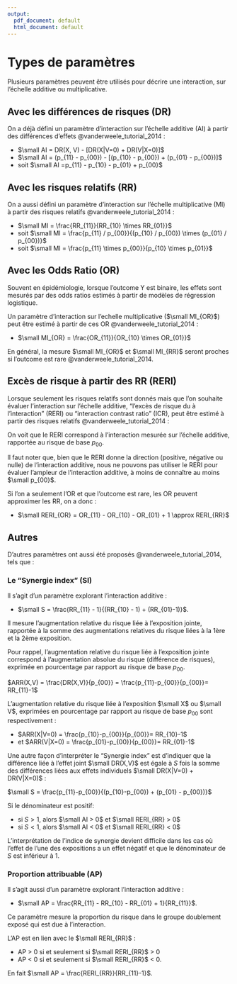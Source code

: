 ```yaml
---
output:
  pdf_document: default
  html_document: default
---
```


# Types de paramètres {#param}

Plusieurs paramètres peuvent être utilisés pour décrire une interaction, sur l'échelle additive ou multiplicative. 

## Avec les différences de risques (DR)

On a déjà défini un paramètre d'interaction sur l'échelle additive (AI) à partir des différences d'effets @vanderweele_tutorial_2014 :

- $\small AI = DR(X, V) - [DR(X|V=0) + DR(V|X=0)]$
- $\small AI = (p_{11} - p_{00}) - [(p_{10} - p_{00}) + (p_{01} - p_{00})]$
- soit $\small AI =p_{11} - p_{10} - p_{01} + p_{00}$

## Avec les risques relatifs (RR)

On a aussi défini un paramètre d'interaction sur l'échelle multiplicative (MI) à partir des risques relatifs @vanderweele_tutorial_2014 :

- $\small MI = \frac{RR_{11}}{RR_{10} \times RR_{01}}$
- soit $\small MI = \frac{p_{11} / p_{00}}{(p_{10} / p_{00}) \times (p_{01} / p_{00})}$
- soit $\small MI = \frac{p_{11} \times p_{00}}{p_{10} \times p_{01}}$

## Avec les Odds Ratio (OR) 

Souvent en épidémiologie, lorsque l'outcome Y est binaire, les effets sont mesurés par des odds ratios estimés à partir de modèles de régression logistique.

Un paramètre d'interaction sur l'echelle multiplicative ($\small MI_{OR}$) peut être estimé à partir de ces OR @vanderweele_tutorial_2014 :

- $\small MI_{OR} = \frac{OR_{11}}{OR_{10} \times OR_{01}}$ 

En général, la mesure $\small MI_{OR}$ et $\small MI_{RR}$ seront proches si l'outcome est rare @vanderweele_tutorial_2014. 

## Excès de risque à partir des RR (RERI) 

Lorsque seulement les risques relatifs sont donnés mais que l'on souhaite évaluer l'interaction sur l'échelle additive, "l'excès de risque du à l'interaction" (RERI) ou "interaction contrast ratio" (ICR), peut être estimé à partir des risques relatifs @vanderweele_tutorial_2014 : 

\begin{align*}\small
RERI =& \frac{AI}{p_{00}} = \frac{p_{11} - p_{10} - p_{01} + p_{00}}{p_{00}}\\ 
RERI =& RR_{11} - RR_{10} - RR_{01} + 1
\end{align*}

On voit que le RERI correspond à l'interaction mesurée sur l'échelle additive, rapportée au risque de base $p_{00}$.

Il faut noter que, bien que le RERI donne la direction (positive, négative ou nulle) de l'interaction additive, nous ne pouvons pas utiliser le RERI pour évaluer l'ampleur de l'interaction additive, à moins de connaître au moins $\small p_{00}$.

Si l'on a seulement l'OR et que l'outcome est rare, les OR peuvent approximer les RR, on a donc :

- $\small RERI_{OR} = OR_{11} - OR_{10} - OR_{01} + 1 \approx RERI_{RR}$

## Autres 

D'autres paramètres ont aussi été proposés @vanderweele_tutorial_2014, tels que : 

### Le "Synergie index" (SI) {-} 

Il s'agit d'un paramètre explorant l'interaction additive :

- $\small S = \frac{RR_{11} - 1}{(RR_{10} - 1) + (RR_{01}-1)}$.

Il mesure l'augmentation relative du risque liée à l'exposition jointe, rapportée à la somme des augmentations relatives du risque liées à la 1ère et la 2ème exposition. 

Pour rappel, l'augmentation relative du risque liée à l'exposition jointe correspond à l'augmentation absolue du risque (différence de risques), exprimée en pourcentage par rapport au risque de base $p_{00}$. 

$ARR(X,V) = \frac{DR(X,V)}{p_{00}} = \frac{p_{11}-p_{00}}{p_{00}}= RR_{11}-1$

L'augmentation relative du risque liée à l'exposition $\small X$ ou $\small V$, exprimées en pourcentage par rapport au risque de base $p_{00}$ sont respectivement :

- $ARR(X|V=0) = \frac{p_{10}-p_{00}}{p_{00}}= RR_{10}-1$
- et $ARR(V|X=0) = \frac{p_{01}-p_{00}}{p_{00}}= RR_{01}-1$

Une autre façon d'interpréter le "Synergie index" est d'indiquer que la différence liée à l'effet joint $\small DR(X,V)$ est égale à $S$ fois la somme des différences liées aux effets individuels $\small DR(X|V=0) + DR(V|X=0)$ : 

$\small S = \frac{p_{11}-p_{00}}{(p_{10}-p_{00}) + (p_{01} - p_{00})}$

Si le dénominateur est positif: 

- si $S > 1$, alors $\small AI > 0$ et $\small RERI_{RR} > 0$ 
- si $S < 1$, alors $\small AI < 0$ et $\small RERI_{RR} < 0$ 

L'interprétation de l'indice de synergie devient difficile dans les cas où l'effet de l'une des expositions a un effet négatif et que le dénominateur de $S$ est inférieur à 1.


### Proportion attribuable (AP)

Il s'agit aussi d'un paramètre explorant l'interaction additive :

- $\small AP = \frac{RR_{11} - RR_{10} - RR_{01} + 1}{RR_{11}}$.

Ce paramètre mesure la proportion du risque dans le groupe doublement exposé qui est due à l'interaction. 

L'AP est en lien avec le $\small RERI_{RR}$ :

- AP > 0 si et seulement si $\small RERI_{RR}$ > 0 
- AP < 0 si et seulement si $\small RERI_{RR}$ < 0. 

En fait $\small AP = \frac{RERI_{RR}}{RR_{11}-1}$.

